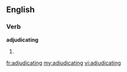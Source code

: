 ==English==

===Verb===
'''adjudicating'''

# {{present participle of|[[adjudicate]]}}

[[fr:adjudicating]]
[[my:adjudicating]]
[[vi:adjudicating]]